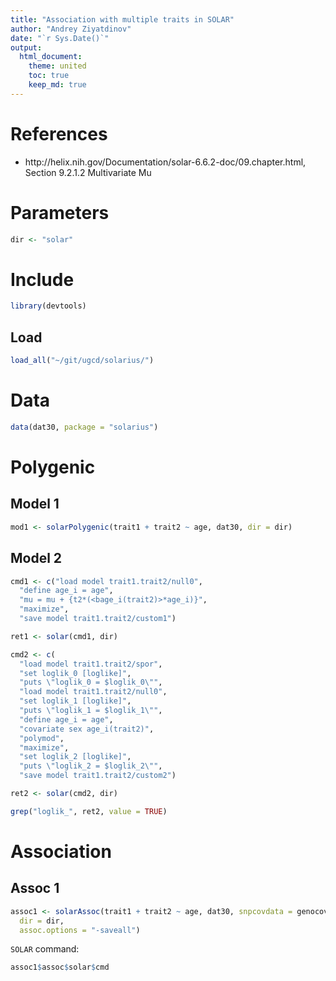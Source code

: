 ```yaml
---
title: "Association with multiple traits in SOLAR"
author: "Andrey Ziyatdinov"
date: "`r Sys.Date()`"
output:
  html_document:
    theme: united
    toc: true
    keep_md: true
---
```


# References

* http://helix.nih.gov/Documentation/solar-6.6.2-doc/09.chapter.html, Section 9.2.1.2 Multivariate Mu 

# Parameters

```r
dir <- "solar"
```

# Include

```r
library(devtools)
```

## Load

```r
load_all("~/git/ugcd/solarius/")
```

# Data

```r
data(dat30, package = "solarius")
```

# Polygenic 

## Model 1

```r
mod1 <- solarPolygenic(trait1 + trait2 ~ age, dat30, dir = dir)
```

## Model 2

```r
cmd1 <- c("load model trait1.trait2/null0",
  "define age_i = age",
  "mu = mu + {t2*(<bage_i(trait2)>*age_i)}",
  "maximize",
  "save model trait1.trait2/custom1")

ret1 <- solar(cmd1, dir)

cmd2 <- c(
  "load model trait1.trait2/spor",
  "set loglik_0 [loglike]",
  "puts \"loglik_0 = $loglik_0\"",
  "load model trait1.trait2/null0",
  "set loglik_1 [loglike]",
  "puts \"loglik_1 = $loglik_1\"",
  "define age_i = age",
  "covariate sex age_i(trait2)",
  "polymod", 
  "maximize",
  "set loglik_2 [loglike]",
  "puts \"loglik_2 = $loglik_2\"",
  "save model trait1.trait2/custom2") 

ret2 <- solar(cmd2, dir)  
```  

```r
grep("loglik_", ret2, value = TRUE)
```

# Association

## Assoc 1  

```r
assoc1 <- solarAssoc(trait1 + trait2 ~ age, dat30, snpcovdata = genocovdat30[, 1:2], 
  dir = dir, 
  assoc.options = "-saveall")
```

`SOLAR` command:

```r
assoc1$assoc$solar$cmd
```
